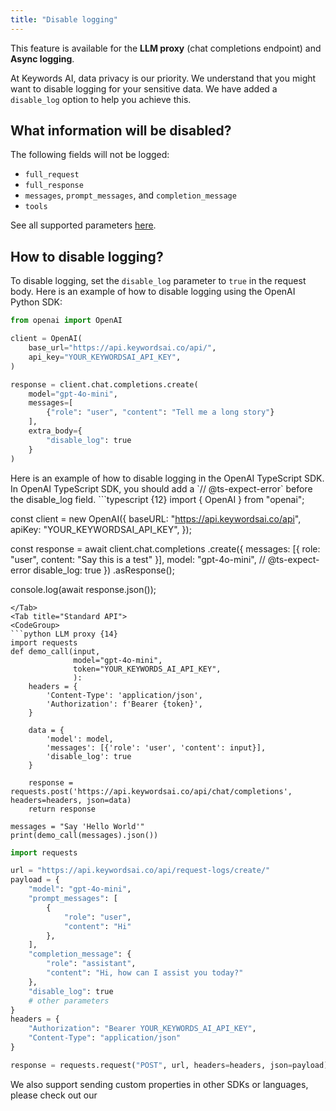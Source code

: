 ```yaml
---
title: "Disable logging"
---
```


<Note>This feature is available for the **LLM proxy** (chat completions endpoint) and **Async logging**.</Note>

At Keywords AI, data privacy is our priority. We understand that you might want to disable logging for your sensitive data. We have added a `disable_log` option to help you achieve this.

## What information will be disabled?

The following fields will not be logged:

- `full_request`
- `full_response`
- `messages`, `prompt_messages`, and `completion_message`
- `tools`

See all supported parameters [here](/api-endpoints/proxy-endpoints/chat-completions).

## How to disable logging?
To disable logging, set the `disable_log` parameter to `true` in the request body.
<Tabs>
<Tab title="OpenAI Python SDK">
Here is an example of how to disable logging using the OpenAI Python SDK:
```python {14}
from openai import OpenAI

client = OpenAI(
    base_url="https://api.keywordsai.co/api/",
    api_key="YOUR_KEYWORDSAI_API_KEY",
)

response = client.chat.completions.create(
    model="gpt-4o-mini",
    messages=[
        {"role": "user", "content": "Tell me a long story"}
    ],
    extra_body={
        "disable_log": true
    }
)
```
</Tab>
<Tab title="OpenAI TypeScript SDK">
Here is an example of how to disable logging in the OpenAI TypeScript SDK. In OpenAI TypeScript SDK, you should add a `// @ts-expect-error` before the disable_log field.
```typescript {12}
import { OpenAI } from "openai";

const client = new OpenAI({
  baseURL: "https://api.keywordsai.co/api",
  apiKey: "YOUR_KEYWORDSAI_API_KEY",
});

const response = await client.chat.completions
  .create({
    messages: [{ role: "user", content: "Say this is a test" }],
    model: "gpt-4o-mini",
    // @ts-expect-error
    disable_log: true
  })
  .asResponse();

console.log(await response.json());
```
</Tab>
<Tab title="Standard API">
<CodeGroup>
```python LLM proxy {14}
import requests
def demo_call(input, 
              model="gpt-4o-mini",
              token="YOUR_KEYWORDS_AI_API_KEY",
              ):
    headers = {
        'Content-Type': 'application/json',
        'Authorization': f'Bearer {token}',
    }

    data = {
        'model': model,
        'messages': [{'role': 'user', 'content': input}],
        'disable_log': true
    }

    response = requests.post('https://api.keywordsai.co/api/chat/completions', headers=headers, json=data)
    return response

messages = "Say 'Hello World'"
print(demo_call(messages).json())
```


```python Async logging {16}
import requests

url = "https://api.keywordsai.co/api/request-logs/create/"
payload = {
    "model": "gpt-4o-mini",
    "prompt_messages": [
        {
            "role": "user",
            "content": "Hi"
        },
    ],
    "completion_message": {
        "role": "assistant",
        "content": "Hi, how can I assist you today?"
    },
    "disable_log": true
    # other parameters
}
headers = {
    "Authorization": "Bearer YOUR_KEYWORDS_AI_API_KEY",
    "Content-Type": "application/json"
}

response = requests.request("POST", url, headers=headers, json=payload)
```
</CodeGroup>
</Tab>
<Tab title="Other SDKs">
We also support sending custom properties in other SDKs or languages, please check out our 
</Tab>
</Tabs>